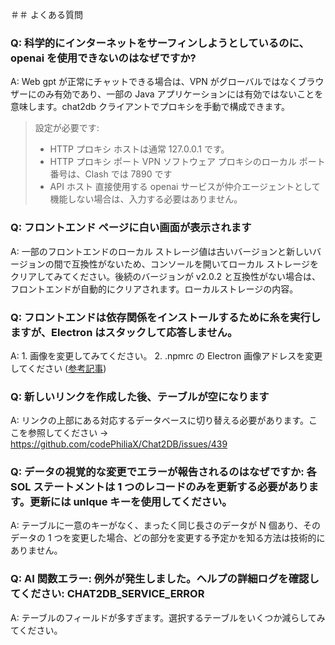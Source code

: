 ＃＃ よくある質問
### Q: 科学的にインターネットをサーフィンしようとしているのに、openai を使用できないのはなぜですか?
A: Web gpt が正常にチャットできる場合は、VPN がグローバルではなくブラウザーにのみ有効であり、一部の Java アプリケーションには有効ではないことを意味します。chat2db クライアントでプロキシを手動で構成できます。

 > 設定が必要です:
 > * HTTP プロキシ ホストは通常 127.0.0.1 です。
 > * HTTP プロキシ ポート VPN ソフトウェア プロキシのローカル ポート番号は、Clash では 7890 です
 > * API ホスト 直接使用する openai サービスが仲介エージェントとして機能しない場合は、入力する必要はありません。



### Q: フロントエンド ページに白い画面が表示されます
A: 一部のフロントエンドのローカル ストレージ値は古いバージョンと新しいバージョンの間で互換性がないため、コンソールを開いてローカル ストレージをクリアしてみてください。後続のバージョンが v2.0.2 と互換性がない場合は、フロントエンドが自動的にクリアされます。ローカルストレージの内容。

### Q: フロントエンドは依存関係をインストールするために糸を実行しますが、Electron はスタックして応答しません。
A: 1. 画像を変更してみてください。 2. .npmrc の Electron 画像アドレスを変更してください ([参考記事](https://www.cnblogs.com/makalochen/p/16154510.html#%E8%A7%A3%E5%86%B3%E5%8A%9E%E6%B3%95))

### Q: 新しいリンクを作成した後、テーブルが空になります
A: リンクの上部にある対応するデータベースに切り替える必要があります。ここを参照してください -> https://github.com/codePhiliaX/Chat2DB/issues/439

### Q: データの視覚的な変更でエラーが報告されるのはなぜですか: 各 SOL ステートメントは 1 つのレコードのみを更新する必要があります。更新には unlque キーを使用してください。
A: テーブルに一意のキーがなく、まったく同じ長さのデータが N 個あり、そのデータの 1 つを変更した場合、どの部分を変更する予定かを知る方法は技術的にありません。
### Q: AI 関数エラー: 例外が発生しました。ヘルプの詳細ログを確認してください: CHAT2DB_SERVICE_ERROR
A: テーブルのフィールドが多すぎます。選択するテーブルをいくつか減らしてみてください。